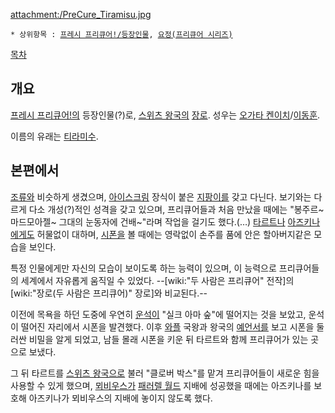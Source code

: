 attachment:/PreCure_Tiramisu.jpg

 * 상위항목 : [[프레시 프리큐어!/등장인물]], [[요정(프리큐어 시리즈)]]

[[목차]]
== 개요 ==
[[프레시 프리큐어!]]의 등장인물(?)로, [[스위츠 왕국]]의 [[장로]]. 성우는 [[오가타 켄이치]]/[[이동훈]].

이름의 유래는 [[티라미수]].

== 본편에서 ==
[[조류]]와 비슷하게 생겼으며, [[아이스크림]] 장식이 붙은 [[지팡이]]를 갖고 다닌다. 보기와는 다르게 다소 개성(?)적인 성격을 갖고 있으며, 프리큐어들과 처음 만났을 때에는 "봉주르~ 마드모아젤~ 그대의 눈동자에 건배~"라며 작업을 걸기도 했다.(…) [[(프레시 프리큐어!)|타르트]]나 [[아즈키나]]에게도 허물없이 대하며, [[시폰(프레시 프리큐어!)|시폰]]을 볼 때에는 영락없이 손주를 품에 안은 할아버지같은 모습을 보인다.

특정 인물에게만 자신의 모습이 보이도록 하는 능력이 있으며, 이 능력으로 프리큐어들의 세계에서 자유롭게 움직일 수 있었다. --[wiki:"두 사람은 프리큐어" 전작]의 [wiki:"장로(두 사람은 프리큐어)" 장로]와 비교된다.--

이전에 목욕을 하던 도중에 우연히 [[운석]]이 "실크 아마 숲"에 떨어지는 것을 보았고, 운석이 떨어진 자리에서 시폰을 발견했다. 이후 [[와플(프레시 프리큐어!)|와플]] 국왕과 왕국의 [[예언]]서를 보고 시폰을 둘러싼 비밀을 알게 되었고, 남들 몰래 시폰을 키운 뒤 타르트와 함께 프리큐어가 있는 곳으로 보냈다.

그 뒤 타르트를 [[스위츠 왕국]]으로 불러 "클로버 박스"를 맡겨 프리큐어들이 새로운 힘을 사용할 수 있게 했으며, [[뫼비우스(프레시 프리큐어!)|뫼비우스]]가 [[패러렐 월드]] 지배에 성공했을 때에는 아즈키나를 보호해 아즈키나가 뫼비우스의 지배에 놓이지 않도록 했다.
